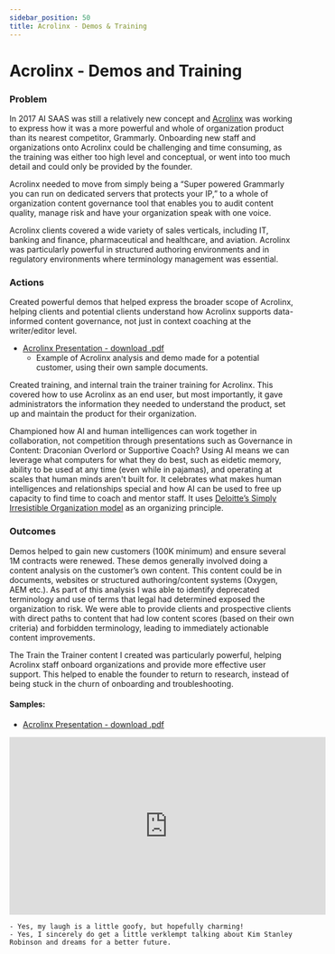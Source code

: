```yaml
---
sidebar_position: 50
title: Acrolinx - Demos & Training
---
```


# Acrolinx - Demos and Training

### Problem
In 2017 AI SAAS was still a relatively new concept and [Acrolinx](https://www.acrolinx.com/) was working to express how it was a more powerful and whole of organization product than its nearest competitor, Grammarly. Onboarding new staff and organizations onto Acrolinx could be challenging and time consuming, as the training was either too high level and conceptual, or went into too much detail and could only be provided by the founder.

Acrolinx needed to move from simply being a “Super powered Grammarly you can run on dedicated servers that protects your IP,” to a whole of organization content governance tool that  enables you to audit content quality, manage risk and have your organization speak with one voice. 

Acrolinx clients covered a wide variety of sales verticals, including IT, banking and finance, pharmaceutical and healthcare, and aviation.  Acrolinx was particularly powerful in structured authoring environments and in regulatory environments where terminology management was essential.

### Actions
Created powerful demos that helped express the broader scope of Acrolinx, helping clients and potential clients understand how Acrolinx supports data-informed content governance, not just in context coaching at the writer/editor level. 
*	<a href="/downloads/acrolinx_ppt.pdf" download>Acrolinx Presentation - download .pdf</a>
    * Example of Acrolinx analysis and demo made for a potential customer, using their own sample documents.

Created training, and internal train the trainer training for Acrolinx. This covered how to use Acrolinx as an end user, but most importantly, it gave administrators the information they needed to understand the product, set up and maintain the product for their organization.

Championed how AI and human intelligences can work together in collaboration, not competition through presentations such as Governance in Content: Draconian Overlord or Supportive Coach? Using AI means we can leverage what computers for what they do best, such as eidetic memory, ability to be used at any time (even while in pajamas), and operating at scales that human minds aren't built for. It celebrates what makes human intelligences and relationships special and how AI can be used to free up capacity to find time to coach and mentor staff. It uses [Deloitte’s Simply Irresistible Organization model](https://www2.deloitte.com/content/dam/Deloitte/at/Documents/human-capital/at-is-your-organization-simply-irresistible.pdf) as an organizing principle.

### Outcomes

Demos helped to gain new customers (100K minimum) and ensure several 1M contracts were renewed. These demos generally involved doing a content analysis on the customer’s own content. This content could be in documents, websites or structured authoring/content systems (Oxygen, AEM etc.). As part of this analysis I was able to identify deprecated terminology and use of terms that legal had determined exposed the organization to risk. We were able to provide clients and prospective clients with direct paths to content that had low content scores (based on their own criteria) and forbidden terminology, leading to immediately actionable content improvements.

The Train the Trainer content I created was particularly powerful, helping Acrolinx staff onboard organizations and provide more effective user support. This helped to enable the founder to return to research, instead of being stuck in the churn of onboarding and troubleshooting.

#### Samples:
* <a href="/downloads/acrolinx_ppt.pdf" download>Acrolinx Presentation - download .pdf</a>

<div style={{textAlign: 'center'}}>
<iframe width="560" height="315" src="https://www.youtube.com/embed/8h4ZdJQjTZA?si=B72ZrMN3LUGbX_0q" title="YouTube video player" frameborder="0" allow="accelerometer; autoplay; clipboard-write; encrypted-media; gyroscope; picture-in-picture; web-share" referrerpolicy="strict-origin-when-cross-origin" allowfullscreen></iframe>
</div>

    - Yes, my laugh is a little goofy, but hopefully charming!
    - Yes, I sincerely do get a little verklempt talking about Kim Stanley Robinson and dreams for a better future.

